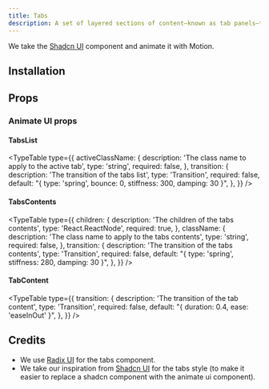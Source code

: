 ```yaml
---
title: Tabs
description: A set of layered sections of content—known as tab panels—that are displayed one at a time.
---
```


We take the [Shadcn UI](https://ui.shadcn.com/docs/components/tabs) component and animate it with Motion.

<ComponentPreview name="radix-tabs-demo" />

## Installation

<ComponentInstallation name="radix-tabs" />

## Props

<div className="flex flex-row gap-x-3">
  <ExternalLink
    href="https://www.radix-ui.com/primitives/docs/components/tabs"
    text="Docs"
  />
  <ExternalLink
    href="https://www.radix-ui.com/primitives/docs/components/tabs#api-reference"
    text="API Reference"
  />
</div>

### Animate UI props

#### TabsList

<TypeTable
  type={{
    activeClassName: {
      description: 'The class name to apply to the active tab',
      type: 'string',
      required: false,
    },
    transition: {
      description: 'The transition of the tabs list',
      type: 'Transition',
      required: false,
      default: "{ type: 'spring', bounce: 0, stiffness: 300, damping: 30 }",
    },
  }}
/>

#### TabsContents

<TypeTable
  type={{
    children: {
      description: 'The children of the tabs contents',
      type: 'React.ReactNode',
      required: true,
    },
    className: {
      description: 'The class name to apply to the tabs contents',
      type: 'string',
      required: false,
    },
    transition: {
      description: 'The transition of the tabs contents',
      type: 'Transition',
      required: false,
      default: "{ type: 'spring', stiffness: 280, damping: 30 }",
    },
  }}
/>

#### TabContent

<TypeTable
  type={{
    transition: {
      description: 'The transition of the tab content',
      type: 'Transition',
      required: false,
      default: "{ duration: 0.4, ease: 'easeInOut' }",
    },
  }}
/>

## Credits

- We use [Radix UI](https://www.radix-ui.com/primitives/docs/components/tabs) for the tabs component.
- We take our inspiration from [Shadcn UI](https://ui.shadcn.com/docs/components/tabs) for the tabs style (to make it easier to replace a shadcn component with the animate ui component).
